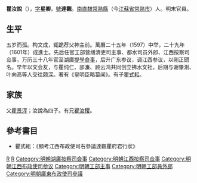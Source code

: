 '''瞿汝說'''（{{bd|1565年||1623年|catIdx=}}），[[表字|字]]'''星卿'''，[[號|號]]'''達觀'''。[[南直隸|南直隸]][[常熟縣|常熟縣]]（今[[江蘇省|江蘇省]][[常熟市|常熟市]]）人。明末官員。

== 生平 ==
五岁而孤。构文成，辄跪荐父神主前。萬曆二十五年（1597）中举，二十九年（1601年）成進士。先后任官工部营缮清吏司主事、都水司员外郎、江西按察司佥事，万历三十八年官至湖廣[[提學僉事|提學僉事]]，后升广东参议，调江西参议，以剛正聞名。早年以文会友，与瞿纯仁、邵濂、顾云鸿共同创立拂水文社，后期与谢肇淛、叶向高等人交往颇深。著有《皇明臣略纂闻》。有子[[瞿式耜|瞿式耜]]。

== 家族 ==
父[[瞿景淳|瞿景淳]]；汝說為四子。有兄[[瞿汝稷|瞿汝稷]]。

==參考書目==
* 瞿式耜：《顯考江西布政使司右參議達觀瞿府君行狀》

{{萬曆二十九年辛丑科殿試金榜}}
{{瞿景淳家族}}

{{Authority control}}

{{DEFAULTSORT:Qu瞿}}
[[Category:常熟海虞瞿氏|R]]
[[Category:瞿姓|R]]
[[Category:明朝湖廣按察司僉事|Category:明朝湖廣按察司僉事]]
[[Category:明朝江西按察司佥事|Category:明朝江西按察司佥事]]
[[Category:明朝江西布政使司参议|Category:明朝江西布政使司参议]]
[[Category:明朝工部主事|Category:明朝工部主事]]
[[Category:明朝工部員外郎|Category:明朝工部員外郎]]
[[Category:明朝廣東布政使司參議|Category:明朝廣東布政使司參議]]